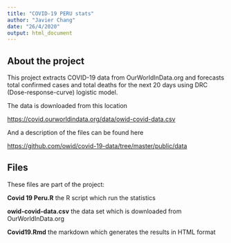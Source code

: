 ```yaml
---
title: "COVID-19 PERU stats"
author: "Javier Chang"
date: "26/4/2020"
output: html_document
---
```


## About the project

This project extracts COVID-19 data from OurWorldInData.org and forecasts total confirmed cases and total deaths for the next 20 days using DRC (Dose-response-curve) logistic model.

The data is downloaded from this location

  <https://covid.ourworldindata.org/data/owid-covid-data.csv>

And a description of the files can be found here

  <https://github.com/owid/covid-19-data/tree/master/public/data>

## Files

These files are part of the project:

**Covid 19 Peru.R** the R script which run the statistics

**owid-covid-data.csv** the data set which is downloaded from OurWorldInData.org

**Covid19.Rmd** the markdown which generates the results in HTML format
